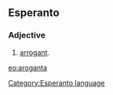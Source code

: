 ==Esperanto==
===Adjective===
# [[arrogant]].

{{Universala Vortaro}}
[[eo:aroganta]]
[[Category:Esperanto language]]